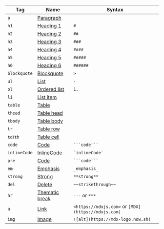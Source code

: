 | Tag             | Name                                                                 | Syntax                                              |
| --------------- | -------------------------------------------------------------------- | --------------------------------------------------- |
| `p`             | [Paragraph](https://github.com/syntax-tree/mdast#paragraph)          |                                                     |
| `h1`            | [Heading 1](https://github.com/syntax-tree/mdast#heading)            | `#`                                                 |
| `h2`            | [Heading 2](https://github.com/syntax-tree/mdast#heading)            | `##`                                                |
| `h3`            | [Heading 3](https://github.com/syntax-tree/mdast#heading)            | `###`                                               |
| `h4`            | [Heading 4](https://github.com/syntax-tree/mdast#heading)            | `####`                                              |
| `h5`            | [Heading 5](https://github.com/syntax-tree/mdast#heading)            | `#####`                                             |
| `h6`            | [Heading 6](https://github.com/syntax-tree/mdast#heading)            | `######`                                            |
| `blockquote`    | [Blockquote](https://github.com/syntax-tree/mdast#blockquote)        | `>`                                                 |
| `ul`            | [List](https://github.com/syntax-tree/mdast#list)                    | `-`                                                 |
| `ol`            | [Ordered list](https://github.com/syntax-tree/mdast#list)            | `1.`                                                |
| `li`            | [List item](https://github.com/syntax-tree/mdast#listitem)           |                                                     |
| `table`         | [Table](https://github.com/syntax-tree/mdast#table)                  |                                                     |
| `thead`         | [Table head](https://github.com/syntax-tree/mdast#table)             |                                                     |
| `tbody`         | [Table body](https://github.com/syntax-tree/mdast#table)             |                                                     |
| `tr`            | [Table row](https://github.com/syntax-tree/mdast#tablerow)           |                                                     |
| `td`/`th`       | [Table cell](https://github.com/syntax-tree/mdast#tablecell)         |                                                     |
| `code`          | [Code](https://github.com/syntax-tree/mdast#code)                    | ` ```code``` `                                      |
| `inlineCode`    | [InlineCode](https://github.com/syntax-tree/mdast#inlinecode)        | `` `inlineCode` ``                                  |
| `pre`           | [Code](https://github.com/syntax-tree/mdast#code)                    | ` ```code``` `                                      |
| `em`            | [Emphasis](https://github.com/syntax-tree/mdast#emphasis)            | `_emphasis_`                                        |
| `strong`        | [Strong](https://github.com/syntax-tree/mdast#strong)                | `**strong**`                                        |
| `del`           | [Delete](https://github.com/syntax-tree/mdast#delete)                | `~~strikethrough~~`                                 |
| `hr`            | [Thematic break](https://github.com/syntax-tree/mdast#thematicbreak) | `---` or `***`                                      |
| `a`             | [Link](https://github.com/syntax-tree/mdast#link)                    | `<https://mdxjs.com>` or `[MDX](https://mdxjs.com)` |
| `img`           | [Image](https://github.com/syntax-tree/mdast#image)                  | `![alt](https://mdx-logo.now.sh)`                   |
